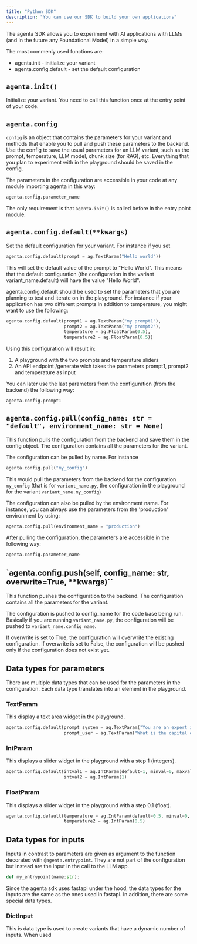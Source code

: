 ```yaml
---
title: "Python SDK"
description: "You can use our SDK to build your own applications"
---
```


The agenta SDK allows you to experiment with AI applications with LLMs (and in the future any Foundational Model) in a simple way.

The most commenly used functions are:

- agenta.init - initialize your variant
- agenta.config.default - set the default configuration


## `agenta.init()`

Initialize your variant. 
You need to call this function once at the entry point of your code. 

## `agenta.config`

`config` is an object that contains the parameters for your variant and methods that enable you to pull and push these parameters to the backend. Use the config to save the usual parameters for an LLM variant, such as the prompt, temperature, LLM model, chunk size (for RAG), etc. Everything that you plan to experiment with in the playground should be saved in the config.

The parameters in the configuration are accessible in your code at any module importing agenta in this way:

```python
agenta.config.parameter_name
```

The only requirement is that `agenta.init()` is called before in the entry point module.

## `agenta.config.default(**kwargs)`

Set the default configuration for your variant. For instance if you set 

```python
agenta.config.default(prompt = ag.TextParam("Hello world"))
```

This will set the default value of the prompt to "Hello World". This means that the default configuration (the configuration in the variant variant_name.default) will have the value "Hello World".

agenta.config.default should be used to set the parameters that you are planning to test and iterate on in the playground. For instance if your application has two different prompts in addition to temperature, you might want to use the following:

```python
agenta.config.default(prompt1 = ag.TextParam("my prompt1"),
                      prompt2 = ag.TextParam("my prompt2"),
                      temperature = ag.FloatParam(0.5),
                      temperature2 = ag.FloatParam(0.5))
```

Using this configuration will result in:

1. A playground with the two prompts and temperature sliders
2. An API endpoint /generate wich takes the parameters prompt1, prompt2 and temperature as input

You can later use the last parameters from the configuration (from the backend) the following way:
    
```python
agenta.config.prompt1
```

## `agenta.config.pull(config_name: str = "default", environment_name: str = None)`

This function pulls the configuration from the backend and save them in the config object. The configuration contains all the parameters for the variant. 

The configuration can be pulled by name. For instance
```python
agenta.config.pull("my_config")
```

This would pull the parameters from the backend for the configuration `my_config` (that is for `variant_name.py`, the configuration in the playground for the variant `variant_name.my_config`)

The configuration can also be pulled by the environment name. For instance, you can always use the parameters from the 'production' environment by using:

```python
agenta.config.pull(environment_name = "production")
```

After pulling the configuration, the parameters are accessible in the following way:

```python
agenta.config.parameter_name
```

## `agenta.config.push(self, config_name: str, overwrite=True, **kwargs)``

This function pushes the configuration to the backend. The configuration contains all the parameters for the variant.

The configuration is pushed to config_name for the code base being run. Basically if you are running `variant_name.py`, the configuration will be pushed to `variant_name.config_name`. 

If overwrite is set to True, the configuration will overwrite the existing configuration. If overwrite is set to False, the configuration will be pushed only if the configuration does not exist yet.

## Data types for parameters

There are multiple data types that can be used for the parameters in the configuration. Each data type translates into an element in the playground.

### TextParam

This display a text area widget in the playground. 

```python
agenta.config.default(prompt_system = ag.TextParam("You are an expert in geography."),
                      prompt_user = ag.TextParam("What is the capital of {country}?"))
``` 

### IntParam

This displays a slider widget in the playground with a step 1 (integers). 

```python
agenta.config.default(intval1 = ag.IntParam(default=1, minval=0, maxval=2),
                      intval2 = ag.IntParam(1)
```

### FloatParam

This displays a slider widget in the playground with a step 0.1 (float).


```python
agenta.config.default(temperature = ag.IntParam(default=0.5, minval=0, maxval=2),
                      temperature2 = ag.IntParam(0.5)
```


## Data types for inputs

Inputs in contrast to parameters are given as argument to the function decorated with `@agenta.entrypoint`. They are not part of the configuration but instead are the input in the call to the LLM app.

```python
def my_entrypoint(name:str):
```

Since the agenta sdk uses fastapi under the hood, the data types for the inputs are the same as the ones used in fastapi. In addition, there are some special data types.

### DictInput
This is data type is used to create variants that have a dynamic number of inputs. When used 
